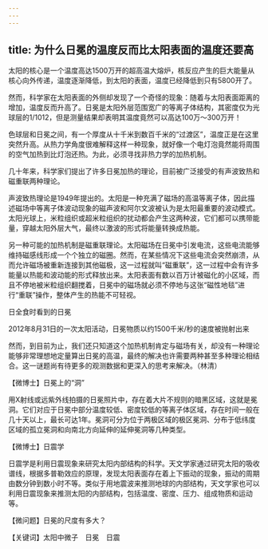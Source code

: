```yaml
---
---
---
```

title: 为什么日冕的温度反而比太阳表面的温度还要高
---




太阳的核心是一个温度高达1500万开的超高温大熔炉，核反应产生的巨大能量从核心向外传递，温度逐渐降低，到太阳的表面，温度已经降低到只有5800开了。

然而，科学家在太阳表面的外侧却发现了一个奇怪的现象：随着与太阳表面距离的增加，温度反而升高了。日冕是太阳外层范围宽广的等离子体结构，其密度仅为光球层的1/1012，但是测量结果却表明其温度竟然可以高达100万～300万开！

色球层和日冕之间，有一个厚度从十千米到数百千米的“过渡区”，温度正是在这里突然升高。从热力学角度很难解释这样一种现象，就好像一个电灯泡竟然能将周围的空气加热到比灯泡还热。为此，必须寻找非热力学的加热机制。

几十年来，科学家们提出了许多日冕加热的理论，目前被广泛接受的有声波致热和磁重联两种理论。

声波致热理论是1949年提出的。太阳是一种充满了磁场的高温等离子体，因此描述磁场中等离子体波动现象的磁声波和阿尔文波被认为是太阳最重要的波动模式。太阳光球上，米粒组织或超米粒组织的扰动都会产生这两种波，它们都可以携带能量，穿越太阳外层大气，最终以激波的形式将能量转换成热能。

另一种可能的加热机制是磁重联理论。太阳磁场在日冕中引发电流，这些电流能够维持磁感线形成一个个独立的磁圈。然而，在某些情况下这些电流会突然崩溃，从而允许磁场被重新连接到其他磁极，这一过程就叫“磁重联”，这一过程中会有许多能量以热能和波动能的形式释放出来。太阳表面有数以百万计被磁化的小区域，而且不停地被米粒组织翻搅着，日冕中的磁场就必须不停地与这张“磁性地毯”进行“重联”操作，整体产生的热能不可轻视。

日全食时看到的日冕



2012年8月31日的一次太阳活动，日冕物质以约1500千米/秒的速度被抛射出来



然而，到目前为止，我们还只知道这个加热机制肯定与磁场有关，却没有一种理论能够非常理想地定量算出日冕的高温，最终的解决也许需要两种甚至多种理论相结合。这一谜题尚有待更多的观测数据和更深入的思考来解决。（林清）





【微博士】日冕上的“洞”



用X射线或远紫外线拍摄的日冕照片中，存在着大片不规则的暗黑区域，这就是冕洞。它们对应于日冕中部分温度较低、密度较低的等离子体区域，存在时间一般在几十天以上，最长可达1年。冕洞可分为位于两极区域的极区冕洞、分布于低纬度区域的孤立冕洞和向南北方向延伸的延伸冕洞等几种类型。

【微博士】日震学

日震学是利用日震现象来研究太阳内部结构的科学。天文学家通过研究太阳的吸收谱线，根据多普勒效应的原理，发现太阳表面存在着上下振动的现象，振动的周期由数分钟到数小时不等。类似于用地震波来推测地球的内部结构，天文学家也可以利用日震现象来推测太阳的内部结构，包括温度、密度、压力、组成物质和运动等。

【微问题】日冕的尺度有多大？

【关键词】太阳中微子　日冕　日震